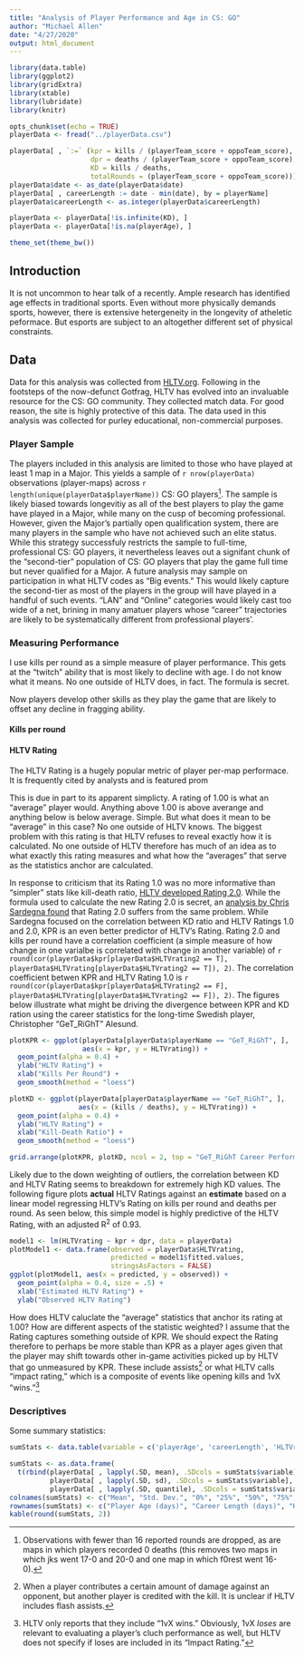 ```yaml
---
title: "Analysis of Player Performance and Age in CS: GO"
author: "Michael Allen"
date: "4/27/2020"
output: html_document
---
```


```r
library(data.table)
library(ggplot2)
library(gridExtra)
library(xtable)
library(lubridate)
library(knitr)

opts_chunk$set(echo = TRUE)
playerData <- fread("../playerData.csv")

playerData[ , `:=` (kpr = kills / (playerTeam_score + oppoTeam_score),
                    dpr = deaths / (playerTeam_score + oppoTeam_score),
                    KD = kills / deaths,
                    totalRounds = (playerTeam_score + oppoTeam_score))]
playerData$date <- as_date(playerData$date)
playerData[ , careerLength := date - min(date), by = playerName]
playerData$careerLength <- as.integer(playerData$careerLength)

playerData <- playerData[!is.infinite(KD), ]
playerData <- playerData[!is.na(playerAge), ]

theme_set(theme_bw())
```

## Introduction

It is not uncommon to hear talk of a recently. Ample research has identified age effects in traditional sports. Even without more physically demands sports, however, there is extensive hetergeneity in the longevity of atheletic peformace. But esports are subject to an altogether different set of physical constraints. 

## Data

Data for this analysis was collected from [HLTV.org](http:s//www.HLTV.org). Following in the footsteps of the now-defunct Gotfrag, HLTV has evolved into an invaluable resource for the CS: GO community. They collected match data. For good reason, the site is highly protective of this data. The data used in this analysis was collected for purley educational, non-commercial purposes.


### Player Sample
The players included in this analysis are limited to those who have played at least 1 map in a Major. This yields a sample of `r nrow(playerData)` observations (player-maps) across `r length(unique(playerData$playerName))` CS: GO players[^1]. The sample is likely biased towards longevitiy as all of the best players to play the game have played in a Major, while many on the cusp of becoming professional. However, given the Major's partially open qualification system, there are many players in the sample who have not achieved such an elite status. While this strategy successfuly restricts the sample to full-time, professional CS: GO players, it nevertheless leaves out a signifant chunk of the "second-tier" population of CS: GO players that play the game full time but never qualified for a Major. A future analysis may sample on participation in what HLTV codes as "Big events." This would likely capture the second-tier as most of the players in the group will have played in a handful of such events. "LAN" and "Online" categories would likely cast too wide of a net, brining in many amatuer players whose "career" trajectories are likely to be systematically different from professional players'.

[^1]: Observations with fewer than 16 reported rounds are dropped, as are maps in which players recorded 0 deaths (this removes two maps in which jks went 17-0 and 20-0 and one map in which f0rest went 16-0).

### Measuring Performance
I use kills per round as a simple measure of player performance. This gets at the "twitch" ability that is most likely to decline with age. I do not know what it means. No one outside of HLTV does, in fact. The formula is secret.

Now players develop other skills as they play the game that are likely to offset any decline in fragging ability.

#### Kills per round

#### HLTV Rating

The HLTV Rating is a hugely popular metric of player per-map performace. It is frequently cited by analysts and is featured prom

This is due in part to its apparent simplicty. A rating of 1.00 is what an "average" player would. Anything above 1.00 is above averange and anything below is below average. Simple. But what does it mean to be "average" in this case? No one outside of HLTV knows. The biggest problem with this rating is that HLTV refuses to reveal exactly how it is calculated. No one outside of HLTV therefore has much of an idea as to what exactly this rating measures and what how the "averages" that serve as the statistics anchor are calculated.

In response to criticism that its Rating 1.0 was no more informative than "simpler" stats like kill-death ratio, [HLTV developed Rating 2.0](https://www.hltv.org/news/20695/introducing-rating-20). While the formula used to calculate the new Rating 2.0 is secret, an [analysis by Chris Sardegna found](https://chrissardegna.com/blog/problems-with-csgo-rating-systems/) that Rating 2.0 suffers from the same problem. While Sardegna focused on the correlation between KD ratio and HLTV Ratings 1.0 and 2.0, KPR is an even better predictor of HLTV's Rating. Rating 2.0 and kills per round have a correlation coefficient (a simple measure of how change in one varialbe is correlated with change in another variable) of `r round(cor(playerData$kpr[playerData$HLTVrating2 == T], playerData$HLTVrating[playerData$HLTVrating2 == T]), 2)`. The correlation coefficient betwen KPR and HLTV Rating 1.0 is 
`r round(cor(playerData$kpr[playerData$HLTVrating2 == F], playerData$HLTVrating[playerData$HLTVrating2 == F]), 2)`. The figures below illustrate what might be driving the divergence between KPR and KD ration using the career statistics for the long-time Swedish player, Christopher "GeT_RiGhT" Alesund.

```r
plotKPR <- ggplot(playerData[playerData$playerName == "GeT_RiGhT", ], 
                  aes(x = kpr, y = HLTVrating)) +
  geom_point(alpha = 0.4) +
  ylab("HLTV Rating") +
  xlab("Kills Per Round") +
  geom_smooth(method = "loess")

plotKD <- ggplot(playerData[playerData$playerName == "GeT_RiGhT", ],
                 aes(x = (kills / deaths), y = HLTVrating)) +
  geom_point(alpha = 0.4) +
  ylab("HLTV Rating") +
  xlab("Kill-Death Ratio") +
  geom_smooth(method = "loess")

grid.arrange(plotKPR, plotKD, ncol = 2, top = "GeT_RiGhT Career Performance")
```

Likely due to the down weighting of outliers, the correlation between KD and HLTV Rating seems to breakdown for extremely high KD values. The following figure plots **actual** HLTV Ratings against an **estimate** based on a linear model regressing HLTV's Rating on kills per round and deaths per round. As seen below, this simple model is highly predictive of the HLTV Rating, with an adjusted R^2^ of 0.93.

```r
model1 <- lm(HLTVrating ~ kpr + dpr, data = playerData)
plotModel1 <- data.frame(observed = playerData$HLTVrating, 
                         predicted = model1$fitted.values,
                         stringsAsFactors = FALSE)
ggplot(plotModel1, aes(x = predicted, y = observed)) +
  geom_point(alpha = 0.4, size = .5) +
  xlab("Estimated HLTV Rating") +
  ylab("Observed HLTV Rating")
```

How does HLTV caluclate the "average" statistics that anchor its rating at 1.00? How are different aspects of the statistic weighted? I assume that the Rating captures something outside of KPR. We should expect the Rating therefore to perhaps be more stable than KPR as a player ages given that the player may shift towards other in-game activities picked up by HLTV that go unmeasured by KPR. These include assists[^2] or what HLTV calls "impact rating," which is a composite of events like opening kills and 1vX "wins."[^3]

[^2]: When a player contributes a certain amount of damage against an opponent, but another player is credited with the kill. It is unclear if HLTV includes flash assists.

[^3]: HLTV only reports that they include "1vX wins." Obviously, 1vX *loses* are relevant to evaluating a player's cluch performance as well, but HLTV does not specify if loses are included in its "Impact Rating."

### Descriptives
Some summary statistics:
```r
sumStats <- data.table(variable = c('playerAge', 'careerLength', 'HLTVrating', 'kpr'))

sumStats <- as.data.frame(
  t(rbind(playerData[ , lapply(.SD, mean), .SDcols = sumStats$variable],
          playerData[ , lapply(.SD, sd), .SDcols = sumStats$variable],
          playerData[ , lapply(.SD, quantile), .SDcols = sumStats$variable])))
colnames(sumStats) <- c("Mean", "Std. Dev.", "0%", "25%", "50%", "75%", "100%")
rownames(sumStats) <- c("Player Age (days)", "Career Length (days)", "HLTV Rating", "Kills per round")
kable(round(sumStats, 2))
```